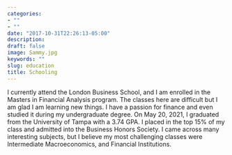 ```yaml
---
categories:
- ""
- ""
date: "2017-10-31T22:26:13-05:00"
description: 
draft: false
image: Sammy.jpg
keywords: ""
slug: education
title: Schooling
---
```


I currently attend the London Business School, and I am enrolled in the Masters in Financial Analysis program. The classes here are difficult but I am glad I am learning new things. I have a passion for finance and even studied it during my undergraduate degree. On May 20, 2021, I graduated from the University of Tampa with a 3.74 GPA. I placed in the top 15% of my class and admitted into the Business Honors Society. I came across many interesting subjects, but I believe my most challenging classes were Intermediate Macroeconomics,  and Financial Institutions. 